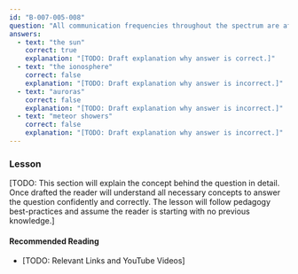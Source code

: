```yaml
---
id: "B-007-005-008"
question: "All communication frequencies throughout the spectrum are affected in varying degrees by:"
answers:
  - text: "the sun"
    correct: true
    explanation: "[TODO: Draft explanation why answer is correct.]"
  - text: "the ionosphere"
    correct: false
    explanation: "[TODO: Draft explanation why answer is incorrect.]"
  - text: "auroras"
    correct: false
    explanation: "[TODO: Draft explanation why answer is incorrect.]"
  - text: "meteor showers"
    correct: false
    explanation: "[TODO: Draft explanation why answer is incorrect.]"
---
```


### Lesson

[TODO: This section will explain the concept behind the question in detail. Once drafted the reader will understand all necessary concepts to answer the question confidently and correctly. The lesson will follow pedagogy best-practices and assume the reader is starting with no previous knowledge.]

#### Recommended Reading

- [TODO: Relevant Links and YouTube Videos]
